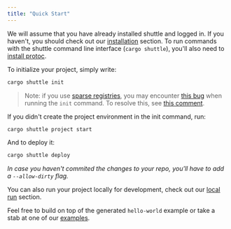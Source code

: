 ```yaml
---
title: "Quick Start"
---
```


We will assume that you have already installed shuttle and logged in.
If you haven't, you should check out our [installation](./installation) section.
To run commands with the shuttle command line interface (`cargo shuttle`),
you'll also need to [install protoc](../support/installing-protoc).

To initialize your project, simply write:

```sh
cargo shuttle init
```
> Note: if you use [sparse registries](https://blog.rust-lang.org/inside-rust/2023/01/30/cargo-sparse-protocol.html), you
> may encounter [this bug](https://github.com/shuttle-hq/shuttle/issues/821) when running the `init` command. To resolve this,
> see [this comment](https://github.com/shuttle-hq/shuttle/issues/821#issuecomment-1525317860).

If you didn't create the project environment in the init command, run:

```sh
cargo shuttle project start
```

And to deploy it:

```sh
cargo shuttle deploy
```

*In case you haven't commited the changes to your repo, you'll have to add a `--allow-dirty` flag.*

You can also run your project locally for development, check out our [local run](./local-run) section.

Feel free to build on top of the generated `hello-world` example or take a stab
at one of our [examples](../examples/axum).
